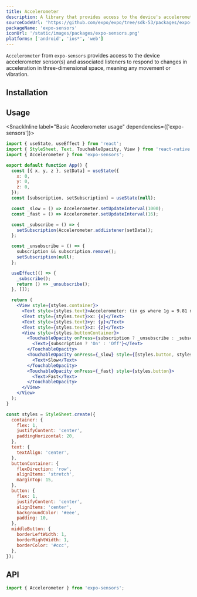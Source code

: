 ```yaml
---
title: Accelerometer
description: A library that provides access to the device's accelerometer sensor.
sourceCodeUrl: 'https://github.com/expo/expo/tree/sdk-53/packages/expo-sensors'
packageName: 'expo-sensors'
iconUrl: '/static/images/packages/expo-sensors.png'
platforms: ['android', 'ios*', 'web']
---
```



`Accelerometer` from `expo-sensors` provides access to the device accelerometer sensor(s) and associated listeners to respond to changes in acceleration in three-dimensional space, meaning any movement or vibration.

## Installation

<APIInstallSection />

## Usage

<SnackInline label="Basic Accelerometer usage" dependencies={['expo-sensors']}>

```jsx
import { useState, useEffect } from 'react';
import { StyleSheet, Text, TouchableOpacity, View } from 'react-native';
import { Accelerometer } from 'expo-sensors';

export default function App() {
  const [{ x, y, z }, setData] = useState({
    x: 0,
    y: 0,
    z: 0,
  });
  const [subscription, setSubscription] = useState(null);

  const _slow = () => Accelerometer.setUpdateInterval(1000);
  const _fast = () => Accelerometer.setUpdateInterval(16);

  const _subscribe = () => {
    setSubscription(Accelerometer.addListener(setData));
  };

  const _unsubscribe = () => {
    subscription && subscription.remove();
    setSubscription(null);
  };

  useEffect(() => {
    _subscribe();
    return () => _unsubscribe();
  }, []);

  return (
    <View style={styles.container}>
      <Text style={styles.text}>Accelerometer: (in gs where 1g = 9.81 m/s^2)</Text>
      <Text style={styles.text}>x: {x}</Text>
      <Text style={styles.text}>y: {y}</Text>
      <Text style={styles.text}>z: {z}</Text>
      <View style={styles.buttonContainer}>
        <TouchableOpacity onPress={subscription ? _unsubscribe : _subscribe} style={styles.button}>
          <Text>{subscription ? 'On' : 'Off'}</Text>
        </TouchableOpacity>
        <TouchableOpacity onPress={_slow} style={[styles.button, styles.middleButton]}>
          <Text>Slow</Text>
        </TouchableOpacity>
        <TouchableOpacity onPress={_fast} style={styles.button}>
          <Text>Fast</Text>
        </TouchableOpacity>
      </View>
    </View>
  );
}

const styles = StyleSheet.create({
  container: {
    flex: 1,
    justifyContent: 'center',
    paddingHorizontal: 20,
  },
  text: {
    textAlign: 'center',
  },
  buttonContainer: {
    flexDirection: 'row',
    alignItems: 'stretch',
    marginTop: 15,
  },
  button: {
    flex: 1,
    justifyContent: 'center',
    alignItems: 'center',
    backgroundColor: '#eee',
    padding: 10,
  },
  middleButton: {
    borderLeftWidth: 1,
    borderRightWidth: 1,
    borderColor: '#ccc',
  },
});
```

</SnackInline>

## API

```js
import { Accelerometer } from 'expo-sensors';
```

<APISection packageName="expo-accelerometer" />
